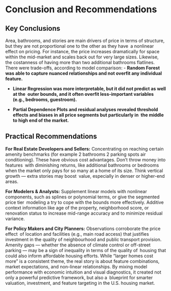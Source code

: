 # Conclusion and Recommendations
## Key Conclusions ##
Area, bathrooms, and stories are main drivers of price in terms of structure, but they are not proportional one to the other as they have a nonlinear effect on pricing. For instance, the price increases dramatically for space within the mid-market and scales back out for very large sizes. Likewise, the costanness of having more than two additional bathrooms flatlines.
There were trade-offs, according to model comparison:
- **Random Forest was able to capture nuanced relationships and not overfit any individual feature.**

- **Linear Regression was more interpretable, but it did not predict as well at the outer bounds, and it often overfit less-important variables (e.g., bedrooms, guestroom).**

- **Partial Dependence Plots and residual analyses revealed threshold effects and biases in all price segments but particularly in the middle to high end of the market.**

## Practical Recommendations ##

**For Real Estate Developers and Sellers:**
Concentrating on reaching certain amenity benchmarks (for example 2 bathrooms 2 parking spots air conditioning). These have obvious cost advantages. Don’t throw money into features with diminishing returns, like additional bathrooms or bedrooms when the market only pays for so many at a home of its size.
Think vertical growth — extra stories may boost value, especially in denser or higher-end areas.

**For Modelers & Analysts:**
Supplement linear models with nonlinear components, such as splines or polynomial terms, or give the segmented price tier modeling a try to cope with the bounds more effectively.
Additive context information like age of the property, neighborhood score, or renovation status to increase mid-range accuracy and to minimize residual variance.

**For Policy Makers and City Planners:**
Observations corroborate the price effect of location and facilities (e.g., main road access) that justifies investment in the quality of neighbourhood and public transport provision.
Amenity gaps — whether the absence of climate control or off-street parking — may be a sign of inequality in terms of the quality of housing that could also inform affordable housing efforts.
While “larger homes cost more” is a consistent theme, the real story is about feature combinations, market expectations, and non-linear relationships. By mixing model performance with economic intuition and visual diagnostics, it created not only a powerful predictive framework, but also a blueprint for smarter valuation, investment, and feature targeting in the U.S. housing market.
